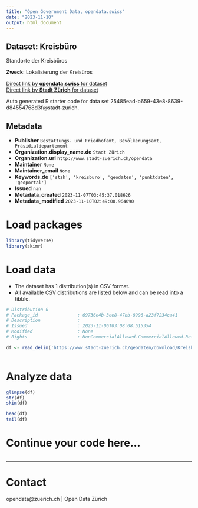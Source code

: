 ```yaml
---
title: "Open Government Data, opendata.swiss"
date: "2023-11-10"
output: html_document
---
```


## Dataset: Kreisbüro

Standorte der Kreisbüros

**Zweck**: Lokalisierung der Kreisüros

[Direct link by **opendata.swiss** for dataset](https://opendata.swiss/de/dataset/kreisburo2)<br>
[Direct link by **Stadt Zürich** for dataset](https://data.stadt-zuerich.ch/dataset/geo_kreisbuero)

Auto generated R starter code for data set 25485ead-b659-43e8-8639-d84554768d3f@stadt-zurich.

## Metadata

- **Publisher** `Bestattungs- und Friedhofamt, Bevölkerungsamt, Präsidialdepartement`
- **Organization.display_name.de** `Stadt Zürich`
- **Organization.url** `http://www.stadt-zuerich.ch/opendata`
- **Maintainer** `None`
- **Maintainer_email** `None`
- **Keywords.de** `['stzh', 'kreisburo', 'geodaten', 'punktdaten', 'geoportal']`
- **Issued** `nan`
- **Metadata_created** `2023-11-07T03:45:37.018626`
- **Metadata_modified** `2023-11-10T02:49:00.964090`


# Load packages

```r

library(tidyverse)
library(skimr)

```

# Load data

-   The dataset has 1 distribution(s) in CSV format.
-   All available CSV distributions are listed below and can be read into a tibble.

```r

# Distribution 0
# Package_id               : 69736e4b-3ee8-47bb-8996-a23f7234ca41
# Description              : 
# Issued                   : 2023-11-06T03:08:08.515354
# Modified                 : None
# Rights                   : NonCommercialAllowed-CommercialAllowed-ReferenceNotRequired

df <- read_delim('https://www.stadt-zuerich.ch/geodaten/download/Kreisbuero?format=10008')



```

# Analyze data

```r

glimpse(df)
str(df)
skim(df)

head(df)
tail(df)

```

# Continue your code here...

```r

```

------------------------------------------------------------------------

# Contact

opendata@zuerich.ch | Open Data Zürich
